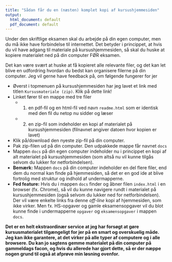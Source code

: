 ```yaml
---
title: "Sådan får du en (næsten) komplet kopi af kursushjemmesiden"
output:
  html_document: default
  pdf_document: default
---
```


Under den skriftlige eksamen skal du arbejde på din egen computer, men du må ikke have forbindelse til internettet. Det betyder i princippet, at hvis du vil have adgang til materiale på kursushjemmesiden, så skal du huske at kopiere materialet ned på din computer FØR eksamen. 

Det kan være svært at huske at få kopieret alle relevante filer, og det kan let blive en udfordring hvordan du bedst kan organisere filerne på din computer. Jeg vil gerne have feedback på, om følgende fungerer for jer

* Øverst i topmenuen på kursushjemmesiden har jeg lavet et link med titlen `Kursusmateriale (zip)`. Klik på dette link!
* Linket fører til en mappe med tre filer
    - 1) en pdf-fil og en html-fil ved navn `readme.html` som er identisk med den fil du netop nu sidder og læser
    - 2) en zip-fil som indeholder en kopi af materialet på kursushjemmesiden (filnavnet angiver datoen hvor kopien er lavet)
* Klik på/download den nyeste zip-fil på din computer.
* Pak zip-filen ud på din computer. Den udpakkede mappe får navnet `docs`
* Mappen `docs` på din egen computer indeholder nu i princippet en kopi af alt materialet på kursushjemmesiden (som altså nu vil kunne tilgås selvom du lukker for netforbindelsen).
* **Bemærk:** Mappen `docs` på din computer indeholder en del flere filer, end dem du normal kan finde på hjemmesiden, så det er en god ide at blive fortrolig med struktur og indhold af undermapperne.
* **Fed feature:** Hvis du i mappen `docs` finder og åbner filen `index.html` i en browser (fx. Chrome), så vil du kunne navigere rundt i materialet på kursushjemmesiden (også selvom du lukker ned for netforbindelsen). Der vil være enkelte links fra denne *off-line* kopi af hjemmesiden, som ikke virker. Men fx. HS-opgaver og gamle eksamensopgaver vil du blot kunne finde i undermapperne `opgaver` og `eksamensopgaver` i mappen `docs`.

**Det er en helt ekstraordinær service at jeg har forsøgt at gøre kursusmaterialet tilgængeligt for jer på en smart og overskuelig måde. Jeg kan ikke garantere, at det virker på alle typer af computere og i alle browsere. Du kan jo sagtens gemme materialet på din computer på gammeldags facon, og hvis du allerede har gjort dette, så er der næppe nogen grund til også at afprøve min løsning ovenfor.**